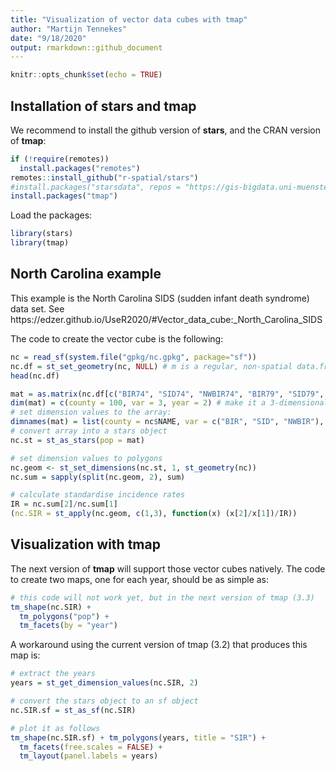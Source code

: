 ```yaml
---
title: "Visualization of vector data cubes with tmap"
author: "Martijn Tennekes"
date: "9/18/2020"
output: rmarkdown::github_document
---
```


```r
knitr::opts_chunk$set(echo = TRUE)
```

## Installation of stars and tmap 

We recommend to install the github version of **stars**, and the CRAN version of **tmap**:

```r
if (!require(remotes))
  install.packages("remotes")
remotes::install_github("r-spatial/stars")
#install.packages("starsdata", repos = "https://gis-bigdata.uni-muenster.de/pebesma", type = "source")
install.packages("tmap")
```

Load the packages:

```r
library(stars)
library(tmap)
```

## North Carolina example

This example is the North Carolina SIDS (sudden infant death syndrome) data set. See https://edzer.github.io/UseR2020/#Vector_data_cube:_North_Carolina_SIDS

The code to create the vector cube is the following:

```r

nc = read_sf(system.file("gpkg/nc.gpkg", package="sf"))
nc.df = st_set_geometry(nc, NULL) # m is a regular, non-spatial data.frame
head(nc.df)

mat = as.matrix(nc.df[c("BIR74", "SID74", "NWBIR74", "BIR79", "SID79", "NWBIR79")])
dim(mat) = c(county = 100, var = 3, year = 2) # make it a 3-dimensional array
# set dimension values to the array:
dimnames(mat) = list(county = nc$NAME, var = c("BIR", "SID", "NWBIR"), year = c(1974, 1979))
# convert array into a stars object
nc.st = st_as_stars(pop = mat)

# set dimension values to polygons
nc.geom <- st_set_dimensions(nc.st, 1, st_geometry(nc))
nc.sum = sapply(split(nc.geom, 2), sum)

# calculate standardise incidence rates
IR = nc.sum[2]/nc.sum[1]
(nc.SIR = st_apply(nc.geom, c(1,3), function(x) (x[2]/x[1])/IR))
```

## Visualization with tmap

The next version of **tmap** will support those vector cubes natively. The code to create two maps, one for each year, should be as simple as:

```r
# this code will not work yet, but in the next version of tmap (3.3)
tm_shape(nc.SIR) +
  tm_polygons("pop") +
  tm_facets(by = "year")
```

A workaround using the current version of tmap (3.2) that produces this map is:

```r
# extract the years
years = st_get_dimension_values(nc.SIR, 2)

# convert the stars object to an sf object
nc.SIR.sf = st_as_sf(nc.SIR)

# plot it as follows
tm_shape(nc.SIR.sf) + tm_polygons(years, title = "SIR") + 
  tm_facets(free.scales = FALSE) +
  tm_layout(panel.labels = years)
```
